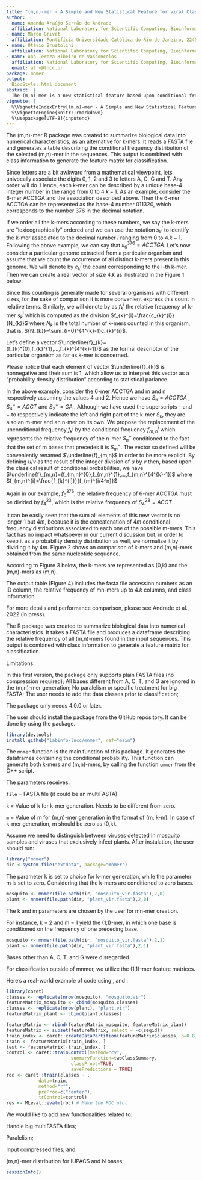 ```yaml
---
title: "(m,n)-mer - A Simple and New Statistical Feature for viral Classification"
author:
- name: Amanda Araújo Serrão de Andrade
  affiliation: National Laboratory for Scientific Computing, Bioinformatics Laboratory (LABINFO), Petrópolis, Rio de Janeiro, Brazil
- name: Marco Grivet
  affiliation: Pontifícia Universidade Católica do Rio de Janeiro, 22451-900, Brazil
- name: Otávio Brustolini
  affiliation: National Laboratory for Scientific Computing, Bioinformatics Laboratory (LABINFO), Petrópolis, Rio de Janeiro, Brazil
- name: Ana Tereza Ribeiro de Vasconcelos
  affiliation: National Laboratory for Scientific Computing, Bioinformatics Laboratory (LABINFO), Petrópolis, Rio de Janeiro, Brazil
  email: atrv@lncc.br
package: mnmer
output:
  BiocStyle::html_document
abstract: |
  The (m,n)-mer is a new statistical feature based upon conditional frequencies (conditional probability density distributions). Here, we present the mnmer function and show a pratical example of classification using mnmer output.
vignette: |
  %\VignetteIndexEntry{(m,n)-mer - A Simple and New Statistical Feature for viral Classification}
  %\VignetteEngine{knitr::rmarkdown}
  %\usepackage[UTF-8]{inputenc}
---
```


\section{Introduction to the (m,n)-mer concept}

The (m,n)-mer R package was created to summarize biological data into numerical characteristics, as an alternative for k-mers. It reads a FASTA file and generates a table describing the conditional frequency distribution of the selected (m,n)-mer in the sequences. This output is combined with class information to generate the feature matrix for classification.

Since letters are a bit awkward from a mathematical viewpoint, lets univocally associate the digits $0$, $1$, $2$ and $3$ to letters A, C, G and T. Any order will do. Hence, each k-mer can be described by a unique base-4 integer number in the range from $0$ to $4.k-1$. As an example, consider the 6-mer ACCTGA and the association described above. Then the 6-mer ACCTGA can be represented as the base-4 number $011320$, which corresponds to the number $376$ in the decimal notation. 

If we order all the k-mers according to these numbers, we say the k-mers are “lexicographically” ordered and we can use the notation $s_{k}^{i}$ to identify the k-mer associated to the decimal number $i$ ranging from $0$ to $4.k-1$. Following the above example, we can say that  $s^{376}_{6}=ACCTGA$.
Let’s now consider a particular genome extracted from a particular organism and assume that we count the occurrence of all distinct k-mers present in this genome. We will denote by $c_{k}^{i}$ the count corresponding to the i-th k-mer. Then we can create a real vector of size $4.k$ as illustrated in the Figure 1 below: 

\begin{figure*}
\includegraphics[keepaspectratio,width=12cm]{\jobname-Fig1.png}
\raggedright
\caption{\label{fig:wide}k-mer organization for k-mer and (m,n)-mer statistical distributions evaluation.}
\end{figure*}

Since this counting is generally made for several organisms with different sizes, for the sake of comparison it is more convenient express this count in relative terms. Similarly, we will denote by  as $f_{k}^{i}$ the relative frequency of k-mer $s_{k}^{i}$   which is computed as the division $f_{k}^{i}=\frac{c_{k}^{i}}{N_{k}}$   where ${N_{k}}$  is the total number of k-mers counted in this organism, that is, ${N_{k}}=\sum_{i=0}^{4^{k}-1}c_{k}^{i}$.

Let’s define a vector $\underline{f}_{k}=(f_{k}^{0},f_{k}^{1},...,f_{k}^{4^{k}-1})$   as the formal descriptor of the particular organism as far as k-mer is concerned. 

Please notice that each element of vector $\underline{f}_{k}$  is nonnegative and their sum is 1, which allow us to interpret this vector as a “probability density distribution” according to  statistical parlance.  

In the above example, consider the 6-mer ACCTGA and m and n respectively assuming the values 4 and 2. Hence we have $S_{6}=ACCTGA$ , $S_{4}^{-}=ACCT$ and $S_{2}^{+}=GA$ .
Although we have used the superscripts – and + to respectively indicate the left and right part of the k-mer  $S_{k}$, they are also an m-mer and an n-mer on its own.
We propose the replacement of the unconditional frequency $f_{k}^{i}$ by the conditional frequency  $f_{m,n}^{i}$ which represents the relative frequency of the n-mer $S_{n}^{+}$ conditioned to the fact that the set of m bases that precedes it is $S_{m}^{-}$. The vector  so defined will be conveniently renamed $\underline{f}_{m,n}$ in order to be more explicit. By defining  $u/v$ as the result of the integer division of $u$ by $v$ then, based upon the classical result of conditional probabilities, we have $\underline{f}_{m,n}=(f_{m,n}^{0},f_{m,n}^{1},...,f_{m,n}^{4^{k}-1})$  where $f_{m,n}^{i}=\frac{f_{k}^{i]}}{f_{m}^{i/4^n}}$.

Again in our example, $f_{6}^{376}$, the relative frequency of 6-mer  ACCTGA must be divided by $f_{4}^{23}$, which is the relative frequency of $S_{4}^{23}=ACCT$ .

It can be easily seen that the sum all elements of this new vector is no longer 1 but $4m$, because it is the concatenation of $4m$ conditional frequency distributions associated to each one of the possible m-mers. This fact has no impact whatsoever in our current discussion but, in order to keep it as a probability density distribution as well, we normalize it by dividing it by $4m$. Figure 2 shows an comparison of k-mers and (m,n)-mers obtained from the same nucleotide sequence. 

\begin{figure*}
\includegraphics[keepaspectratio,width=12cm]{\jobname-Fig2.png}
\raggedright
\caption{\label{fig:wide}Comparing k-mer to mn-mer relative frequency.}
\end{figure*}

According to Figure 3 below, the k-mers are represented as (0,k) and the (m,n)-mers as (m,n).

\begin{figure*}
\includegraphics[keepaspectratio,width=12cm]{\jobname-Fig3.png}
\raggedright
\caption{\label{fig:wide}Numeric representation.}
\end{figure*}

The output table (Figure 4) includes the fasta file accession numbers as an ID column, the relative frequency of mn-mers up to $4.k$ columns, and class information.

\begin{figure*}
\includegraphics[keepaspectratio,width=12cm]{\jobname-Fig4.png}
\raggedright
\caption{\label{fig:wide}Output example.}
\end{figure*}

For more details and performance comparison, please see Andrade et al., 2022 (in press).
\newpage

\section{The (m,n)-mer as an R package}
\begin{figure*}
\includegraphics[keepaspectratio,width=12cm]{\jobname-Fig5.png}
\raggedright
\caption{\label{fig:wide}Package logo}
\end{figure*}

The \Githubpkg{labinfo-lncc/mnmer} R package was created to summarize biological data into numerical characteristics. It takes a FASTA file and produces a dataframe describing the relative frequency of all (m,n)-mers found in the input sequences. This output is combined with class information to generate a feature matrix for classification. 

Limitations:

In this first version, the package only supports plain FASTA files (no compression required);
All bases different from A, C, T, and G are ignored in the (m,n)-mer generation;
No paralelism or specific treatment for big FASTA; 
The user needs to add the data classes prior to classification;

\subsection{Dependencies}

The package only needs \R{} 4.0.0 or later.

\subsection{Instalation}

The user should install the package from the GitHub repository. It can be done by using the \CRANpkg{devtools} package.

```r
library(devtools)
install_github("labinfo-lncc/mnmer", ref="main")
```

\subsection{The mnmer function}

The `mnmer` function is the main function of this package. It generates the dataframes containing the conditional probability.
This function can generate both k-mers and (m,n)-mers, by calling the function `cmmer` from the C++ script.

The parameters receives:

`file` = FASTA file (it could be an multiFASTA)

`k` = Value of k for k-mer generation. Needs to be different from zero. 

`m` = Value of m for (m,n)-mer generation in the format of (m, k-m). In case of k-mer generation, m should be zero as (0,k).

\subsection{Pratical example}

Assume we need to distinguish between viruses detected in mosquito samples and viruses that exclusively infect plants. After instalation, the user should run: 

```r
library("mnmer")
dir <-system.file("extdata", package="mnmer")
```

\subsubsection{Produce k-mer distributions}

The parameter k is set to choice for k-mer generation, while the parameter m is set to zero. Considering that the k-mers are conditioned to zero bases.

```r
mosquito <- mnmer(file.path(dir, "mosquito_vir.fasta"),2,0)
plant <- mnmer(file.path(dir, "plant_vir.fasta"),2,0)
```

\subsubsection{Produce (m,n)-mer distributions}

The k and m parameters are chosen by the user for mn-mer creation.

For instance, k = 2 and m = 1 yield the (1,1)-mer, in which one base is conditioned on the frequency of one preceding base.

```r
mosquito <- mnmer(file.path(dir, "mosquito_vir.fasta"),2,1)
plant <- mnmer(file.path(dir, "plant_vir.fasta"),2,1)
```

Bases other than A, C, T, and G were disregarded.

For classification outside of mnmer, we utilize the (1,1)-mer feature matrices. 

Here's a real-world example of code using \CRANpkg{Caret}, \CRANpkg{MLeval} and \CRANpkg{data.table}:

```r
library(caret)
classes <- replicate(nrow(mosquito), "mosquito.vir")
featureMatrix_mosquito <- cbind(mosquito,classes)
classes <- replicate(nrow(plant), "plant.vir")
featureMatrix_plant <- cbind(plant,classes)

featureMatrix <- rbind(featureMatrix_mosquito, featureMatrix_plant)
featureMatrix <- subset(featureMatrix, select = -c(seqid))
train_index <- caret::createDataPartition(featureMatrix$classes, p=0.8, list=FALSE)
train <- featureMatrix[train_index, ]
test <- featureMatrix[-train_index, ]
control <- caret::trainControl(method="cv", 
                        summaryFunction=twoClassSummary, 
                        classProbs=TRUE, 
                        savePredictions = TRUE)
roc <- caret::train(classes ~ ., 
            data=train, 
            method="rf", 
            preProc=c("center"), 
            trControl=control)
res <- MLeval::evalm(roc) # Make the ROC plot
```

\section{What to expect from newest versions}

We would like to add new functionalities related to:

Handle big multiFASTA files;

Paralelism;

Input compressed files; and

(m,n)-mer distribution for IUPACS and N bases; 

\section{SessionInfo}

```r
sessionInfo()
```
